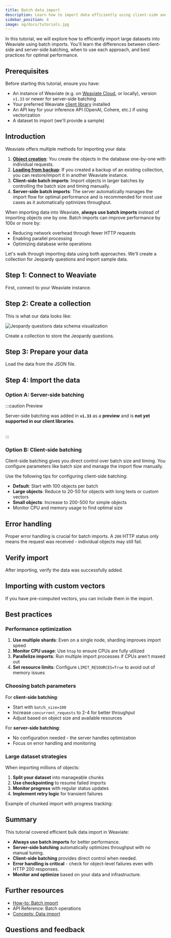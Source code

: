 ```yaml
---
title: Batch data import
description: Learn how to import data efficiently using client-side and server-side batching in Weaviate
sidebar_position: 4
image: og/docs/tutorials.jpg
---
```



In this tutorial, we will explore how to efficiently import large datasets into Weaviate using batch imports. You'll learn the differences between client-side and server-side batching, when to use each approach, and best practices for optimal performance.

## Prerequisites

Before starting this tutorial, ensure you have:

- An instance of Weaviate (e.g. on [Weaviate Cloud](https://weaviate.io/go/console?utm_source=docs&utm_content=tutorial), or locally), version `v1.33` or newer for server-side batching
- Your preferred Weaviate [client library](../client-libraries/index.mdx) installed
- An API key for your inference API (OpenAI, Cohere, etc.) if using vectorization
- A dataset to import (we'll provide a sample)

## Introduction

Weaviate offers multiple methods for importing your data:

1. **[Object creation](../manage-objects/create.mdx)**: You create the objects in the database one-by-one with individual requests.
1. **[Loading from backup](/deploy/configuration/backups.md)**: If you created a backup of an existing collection, you can restore/import it in another Weaviate instance.
1. **Client-side batch imports**: Import objects in larger batches by controlling the batch size and timing manually.
1. **Server-side batch imports**: The server automatically manages the import flow for optimal performance and is recommended for most use cases as it automatically optimizes throughput.

When importing data into Weaviate, **always use batch imports** instead of importing objects one by one. Batch imports can improve performance by 100x or more by:

- Reducing network overhead through fewer HTTP requests
- Enabling parallel processing
- Optimizing database write operations

Let's walk through importing data using both approaches. We'll create a collection for Jeopardy questions and import sample data.

## Step 1: Connect to Weaviate

First, connect to your Weaviate instance.

<Tabs className="code" groupId="languages">
  <TabItem value="py" label="Python">
    <FilteredTextBlock
      text={PyCode}
      startMarker="# START ConnectToWeaviate"
      endMarker="# END ConnectToWeaviate"
      language="py"
    />
  </TabItem>
</Tabs>

## Step 2: Create a collection

This is what our data looks like:

![Jeopardy questions data schema visualization](./_includes/joepardyquestion_dataset.png "Jeopardy questions data schema visualization")

Create a collection to store the Jeopardy questions.

<Tabs className="code" groupId="languages">
  <TabItem value="py" label="Python">
    <FilteredTextBlock
      text={PyCode}
      startMarker="# START CreateCollection"
      endMarker="# END CreateCollection"
      language="py"
    />
  </TabItem>
</Tabs>

## Step 3: Prepare your data

Load the data from the JSON file.

<Tabs className="code" groupId="languages">
  <TabItem value="py" label="Python">
    <FilteredTextBlock
      text={PyCode}
      startMarker="# START LoadData"
      endMarker="# END LoadData"
      language="py"
    />
  </TabItem>
</Tabs>

## Step 4: Import the data

### Option A: Server-side batching

:::caution Preview

Server-side batching was added in **`v1.33`** as a **preview** and is **not yet supported in our client libraries**.<br/><br/>

:::

<!--
Server-side batching automatically manages the import flow using a feedback loop between client and server. The server monitors its workload and tells the client how much data to send next.

- Client opens a persistent connection to the server
- Client sends data in chunks based on server feedback
- Server manages an internal queue and applies backpressure when needed
- Errors are streamed back asynchronously without interrupting the flow

<Tabs className="code" groupId="languages">
  <TabItem value="py" label="Python">
    <FilteredTextBlock
      text={PyCode}
      startMarker="# START ServerSideBatch"
      endMarker="# END ServerSideBatch"
      language="py"
    />
  </TabItem>
</Tabs>

The benefits of server-side batching are:

- **No manual tuning**: Server automatically determines optimal batch size
- **Automatic backpressure**: Prevents server overload during heavy operations
- **Better resilience**: Handles cluster scaling events gracefully
- **Simplified code**: Less configuration needed
-->

### Option B: Client-side batching

Client-side batching gives you direct control over batch size and timing. You configure parameters like batch size and manage the import flow manually.

<Tabs className="code" groupId="languages">
  <TabItem value="py" label="Python">
    <FilteredTextBlock
      text={PyCode}
      startMarker="# START ClientSideBatch"
      endMarker="# END ClientSideBatch"
      language="py"
    />
  </TabItem>
</Tabs>

Use the following tips for configuring client-side batching:

- **Default**: Start with 100 objects per batch
- **Large objects**: Reduce to 20-50 for objects with long texts or custom vectors
- **Small objects**: Increase to 200-500 for simple objects
- Monitor CPU and memory usage to find optimal size

## Error handling

Proper error handling is crucial for batch imports. A `200` HTTP status only means the request was received - individual objects may still fail.

<Tabs className="code" groupId="languages">
  <TabItem value="py" label="Python">
    <FilteredTextBlock
      text={PyCode}
      startMarker="# START ErrorHandling"
      endMarker="# END ErrorHandling"
      language="py"
    />
  </TabItem>
</Tabs>

## Verify import

After importing, verify the data was successfully added.

<Tabs className="code" groupId="languages">
  <TabItem value="py" label="Python">
    <FilteredTextBlock
      text={PyCode}
      startMarker="# START VerifyImport"
      endMarker="# END VerifyImport"
      language="py"
    />
  </TabItem>
</Tabs>

## Importing with custom vectors

If you have pre-computed vectors, you can include them in the import.

<Tabs className="code" groupId="languages">
  <TabItem value="py" label="Python">
    <FilteredTextBlock
      text={PyCode}
      startMarker="# START CustomVectors"
      endMarker="# END CustomVectors"
      language="py"
    />
  </TabItem>
</Tabs>

## Best practices

### Performance optimization

1. **Use multiple shards**: Even on a single node, sharding improves import speed
2. **Monitor CPU usage**: Use `htop` to ensure CPUs are fully utilized
3. **Parallelize imports**: Run multiple import processes if CPUs aren't maxed out
4. **Set resource limits**: Configure `LIMIT_RESOURCES=True` to avoid out of memory issues

### Choosing batch parameters

For **client-side batching**:

- Start with `batch_size=100`
- Increase `concurrent_requests` to 2-4 for better throughput
- Adjust based on object size and available resources

For **server-side batching**:

- No configuration needed - the server handles optimization
- Focus on error handling and monitoring

### Large dataset strategies

When importing millions of objects:

1. **Split your dataset** into manageable chunks
2. **Use checkpointing** to resume failed imports
3. **Monitor progress** with regular status updates
4. **Implement retry logic** for transient failures

Example of chunked import with progress tracking:

<Tabs className="code" groupId="languages">
  <TabItem value="py" label="Python">
    <FilteredTextBlock
      text={PyCode}
      startMarker="# START ChunkedImport"
      endMarker="# END ChunkedImport"
      language="py"
    />
  </TabItem>
</Tabs>

## Summary

This tutorial covered efficient bulk data import in Weaviate:

- **Always use batch imports** for better performance.
- **Server-side batching** automatically optimizes throughput with no manual tuning.
- **Client-side batching** provides direct control when needed.
- **Error handling is critical** - check for object-level failures even with HTTP 200 responses.
- **Monitor and optimize** based on your data and infrastructure.

## Further resources

- [How-to: Batch import](../manage-objects/import.mdx)
- <SkipLink href="/weaviate/api/rest#tag/batch">
    API Reference: Batch operations
  </SkipLink>
- [Concepts: Data import](../concepts/data-import.mdx)

## Questions and feedback


<DocsFeedback />
